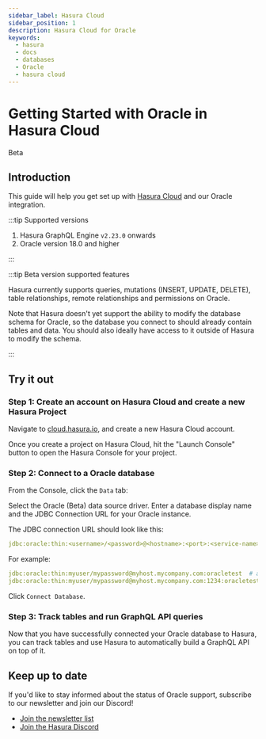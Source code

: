 ```yaml
---
sidebar_label: Hasura Cloud
sidebar_position: 1
description: Hasura Cloud for Oracle
keywords:
  - hasura
  - docs
  - databases
  - Oracle
  - hasura cloud
---
```



# Getting Started with Oracle in Hasura Cloud

<div className="badge-container">
  <ProductBadge free standard pro ee />
  <div className="badge badge-gray heading-badge">Beta</div>
</div>

## Introduction

This guide will help you get set up with [Hasura Cloud](/hasura-cloud/overview.mdx) and our Oracle integration.

:::tip Supported versions

1.  Hasura GraphQL Engine `v2.23.0` onwards
2.  Oracle version 18.0 and higher

:::

:::tip Beta version supported features

Hasura currently supports queries, mutations (INSERT, UPDATE, DELETE), table relationships, remote relationships and
permissions on Oracle.

Note that Hasura doesn't yet support the ability to modify the database schema for Oracle, so the database you connect
to should already contain tables and data. You should also ideally have access to it outside of Hasura to modify the
schema.

:::

## Try it out

### Step 1: Create an account on Hasura Cloud and create a new Hasura Project

Navigate to
[cloud.hasura.io](https://cloud.hasura.io/signup/?pg=docs&plcmt=body&cta=navigate-to-cloud-hasura-io&tech=default), and
create a new Hasura Cloud account.

Once you create a project on Hasura Cloud, hit the "Launch Console" button to open the Hasura Console for your project.

<Thumbnail
  src="/img/databases/data-connector/create-project.png"
  alt="Connect new or existing database"
  width="1000px"
/>

### Step 2: Connect to a Oracle database

From the Console, click the `Data` tab:

<Thumbnail src="/img/getting-started/connect-db-console.png" alt="Connect database" width="1000px" />

Select the Oracle (Beta) data source driver. Enter a database display name and the JDBC Connection URL for your Oracle
instance.

The JDBC connection URL should look like this:

```yaml {4-6}
jdbc:oracle:thin:<username>/<password>@<hostname>:<port>:<service-name>
```

For example:

```yaml {4-6}
jdbc:oracle:thin:myuser/mypassword@myhost.mycompany.com:oracletest  # assuming the default port 1521
jdbc:oracle:thin:myuser/mypassword@myhost.mycompany.com:1234:oracletest  # assuming Oracle is running on port 1234
```

Click `Connect Database`.

### Step 3: Track tables and run GraphQL API queries

Now that you have successfully connected your Oracle database to Hasura, you can track tables and use Hasura to
automatically build a GraphQL API on top of it.

## Keep up to date

If you'd like to stay informed about the status of Oracle support, subscribe to our newsletter and join our Discord!

- [Join the newsletter list](https://hasura.io/newsletter/)
- [Join the Hasura Discord](https://discord.com/invite/hasura)
